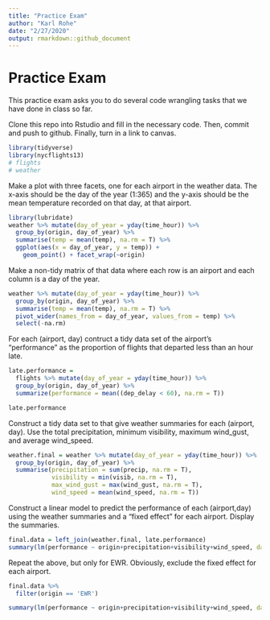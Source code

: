 ```yaml
---
title: "Practice Exam"
author: "Karl Rohe"
date: "2/27/2020"
output: rmarkdown::github_document 
---
```


# Practice Exam

This practice exam asks you to do several code wrangling tasks that we have done in class so far. 

Clone this repo into Rstudio and fill in the necessary code.  Then, commit and push to github.  Finally, turn in a link to canvas. 



```r
library(tidyverse)
library(nycflights13)
# flights
# weather
```


Make a plot with three facets, one for each airport in the weather data.  The x-axis should be the day of the year (1:365) and the y-axis should be the mean temperature recorded on that day, at that airport.
```r
library(lubridate)
weather %>% mutate(day_of_year = yday(time_hour)) %>% 
  group_by(origin, day_of_year) %>% 
  summarise(temp = mean(temp), na.rm = T) %>% 
  ggplot(aes(x = day_of_year, y = temp)) + 
    geom_point() + facet_wrap(~origin)

```


Make a non-tidy matrix of that data where each row is an airport and each column is a day of the year.  

```r
weather %>% mutate(day_of_year = yday(time_hour)) %>% 
  group_by(origin, day_of_year) %>% 
  summarise(temp = mean(temp), na.rm = T) %>% 
  pivot_wider(names_from = day_of_year, values_from = temp) %>% 
  select(-na.rm)

```


For each (airport, day) contruct a tidy data set of the airport's "performance" as the proportion of flights that departed less than an hour late. 
```r
late.performance = 
  flights %>% mutate(day_of_year = yday(time_hour)) %>% 
  group_by(origin, day_of_year) %>% 
  summarize(performance = mean((dep_delay < 60), na.rm = T))

late.performance

```

Construct a tidy data set to that give weather summaries for each (airport, day).  Use the total precipitation, minimum visibility, maximum wind_gust, and average wind_speed.  
```r
weather.final = weather %>% mutate(day_of_year = yday(time_hour)) %>% 
  group_by(origin, day_of_year) %>% 
  summarise(precipitation = sum(precip, na.rm = T),
            visibility = min(visib, na.rm = T),
            max_wind_gust = max(wind_gust, na.rm = T),
            wind_speed = mean(wind_speed, na.rm = T))

```

Construct a linear model to predict the performance of each (airport,day) using the weather summaries and a "fixed effect" for each airport.  Display the summaries.  
```r
final.data = left_join(weather.final, late.performance)
summary(lm(performance ~ origin+precipitation+visibility+wind_speed, data = final.data))
```

Repeat the above, but only for EWR.  Obviously, exclude the fixed effect for each airport.
```r
final.data %>% 
  filter(origin == 'EWR')

summary(lm(performance ~ origin+precipitation+visibility+wind_speed, data = final.data))

```